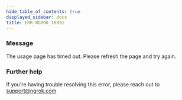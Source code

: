 ```yaml
---
hide_table_of_contents: true
displayed_sidebar: docs
title: ERR_NGROK_10091
---
```




### Message

The usage page has timed out. Please refresh the page and try again.

<ErrorDetails error="err_ngrok_10091" />

### Further help

If you're having trouble resolving this error, please reach out to [support@ngrok.com](mailto:support@ngrok.com?subject=Help%20with%20ERR_NGROK_10091)
